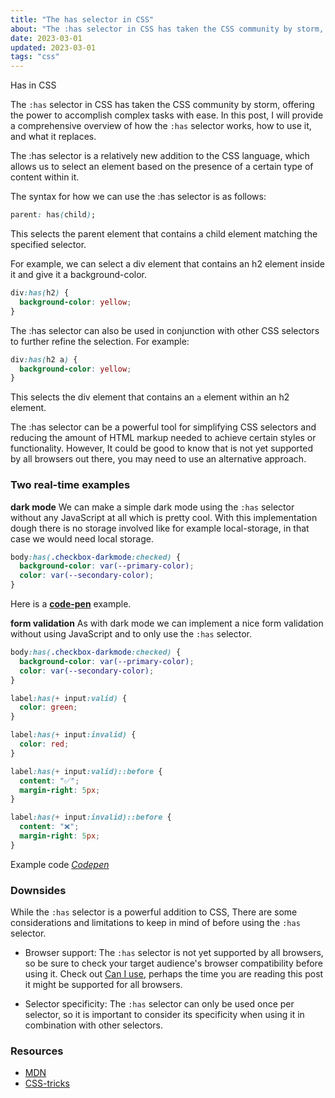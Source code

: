 ```yaml
---
title: "The has selector in CSS"
about: "The :has selector in CSS has taken the CSS community by storm, offering the power to accomplish complex tasks with ease. In this post, I will provide a comprehensive overview of how the :has selector works, how to use it, and what it replaces."
date: 2023-03-01
updated: 2023-03-01
tags: "css"
---
```


Has in CSS

The `:has` selector in CSS has taken the CSS community by storm, offering the power to accomplish complex tasks with ease. In this post, I will provide a comprehensive overview of how the `:has` selector works, how to use it, and what it replaces.

The :has selector is a relatively new addition to the CSS language, which allows us to select an element based on the presence of a certain type of content within it.

The syntax for how we can use the :has selector is as follows:

```css
parent: has(child);
```

This selects the parent element that contains a child element matching the specified selector.

For example, we can select a div element that contains an h2 element inside it and give it a background-color.

```css showLineNumbers
div:has(h2) {
  background-color: yellow;
}
```

The :has selector can also be used in conjunction with other CSS selectors to further refine the selection. For example:

```css showLineNumbers
div:has(h2 a) {
  background-color: yellow;
}
```

This selects the div element that contains an `a` element within an h2 element.

The :has selector can be a powerful tool for simplifying CSS selectors and reducing the amount of HTML markup needed to achieve certain styles or functionality. However,
It could be good to know that is not yet supported by all browsers out there, you may need to use an alternative approach.

### Two real-time examples

**dark mode**
We can make a simple dark mode using the `:has` selector without any JavaScript at all which is pretty cool.
With this implementation dough there is no storage involved like for example local-storage, in that case we would need local storage.

```css showLineNumbers
body:has(.checkbox-darkmode:checked) {
  background-color: var(--primary-color);
  color: var(--secondary-color);
}
```

Here is a **[code-pen](https://codepen.io/legionista1994/pen/yLxaLRb)** example.

**form validation**
As with dark mode we can implement a nice form validation without using JavaScript and to only use the `:has` selector.

```css showLineNumbers
body:has(.checkbox-darkmode:checked) {
  background-color: var(--primary-color);
  color: var(--secondary-color);
}

label:has(+ input:valid) {
  color: green;
}

label:has(+ input:invalid) {
  color: red;
}

label:has(+ input:valid)::before {
  content: "✅";
  margin-right: 5px;
}

label:has(+ input:invalid)::before {
  content: "❌";
  margin-right: 5px;
}
```

Example code _[Codepen](https://codepen.io/legionista1994/pen/NWLdVdg)_

### Downsides

While the `:has` selector is a powerful addition to CSS,
There are some considerations and limitations to keep in mind of before using the `:has` selector.

- Browser support: The `:has` selector is not yet supported by all browsers, so be sure to check your target audience's browser compatibility before using it. Check out [Can I use](https://caniuse.com/css-has), perhaps the time you are reading this post it might be supported for all browsers.

- Selector specificity: The `:has` selector can only be used once per selector, so it is important to consider its specificity when using it in combination with other selectors.

### Resources

- [MDN](https://developer.mozilla.org/en-US/docs/Web/CSS/:has)
- [CSS-tricks](https://css-tricks.com/the-css-has-selector/)
